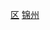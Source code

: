 {{Catnav|頁面分類|...|市辖区|辽宁市辖区}}
{{Catnav|頁面分類|...|辽宁县级行政区|锦州区县市}}
{{Catnav|頁面分類|...|辽宁地级市|锦州|锦州行政区划|锦州区县市}}
[[Category:锦州区县市|区]]
[[Category:辽宁市辖区|锦州]]
{{catmore|太和区|锦州市太和区}}